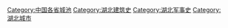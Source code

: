 [[Category:中国各省城池|Category:中国各省城池]]
[[Category:湖北建筑史|Category:湖北建筑史]]
[[Category:湖北军事史|Category:湖北军事史]]
[[Category:湖北城市|Category:湖北城市]]